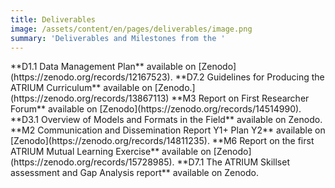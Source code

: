 ```yaml
---
title: Deliverables
image: /assets/content/en/pages/deliverables/image.png
summary: 'Deliverables and Milestones from the '
---
```

<Thumbnail src="/assets/content/en/pages/deliverables/screenshot-2025-01-15-at-09.53.55.png">
  **D1.1 Data Management Plan** available on [Zenodo](https://zenodo.org/records/12167523).
</Thumbnail>

<Thumbnail src="/assets/content/en/pages/deliverables/d7.2-curriculum.png">
  **D7.2 Guidelines for Producing the ATRIUM Curriculum** available on [Zenodo.](https://zenodo.org/records/13867113)
</Thumbnail>

<Thumbnail src="/assets/content/en/pages/deliverables/screenshot-2025-01-15-at-09.51.11.png">
  **M3 Report on First Researcher Forum** available on [Zenodo](https://zenodo.org/records/14514990).
</Thumbnail>

<Thumbnail src="/assets/content/en/pages/deliverables/screenshot-2025-01-15-at-09.50.00.png">
  **D3.1 Overview of Models and Formats in the Field** available on <Link link={{"discriminant":"external","value":"https://zenodo.org/records/14575783"}}>Zenodo</Link>.
</Thumbnail>

<Thumbnail src="/assets/content/en/pages/deliverables/screenshot-2025-02-05-at-16.46.20.png">
  **M2 Communication and Dissemination Report Y1+ Plan Y2** available on [Zenodo](https://zenodo.org/records/14811235).&#x20;
</Thumbnail>

<Thumbnail src="/assets/content/en/pages/deliverables/screenshot-2025-06-24-at-13.37.38.png">
  **M6 Report on the first ATRIUM Mutual Learning Exercise** available on [Zenodo](https://zenodo.org/records/15728985).&#x20;
</Thumbnail>

<Thumbnail src="/assets/content/en/pages/deliverables/screenshot-2025-08-22-at-10.31.58.png">
  **D7.1 The ATRIUM Skillset assessment and Gap Analysis report** available on <Link link={{"discriminant":"external","value":"https://zenodo.org/records/16918112"}}>Zenodo</Link>.&#x20;
</Thumbnail>
